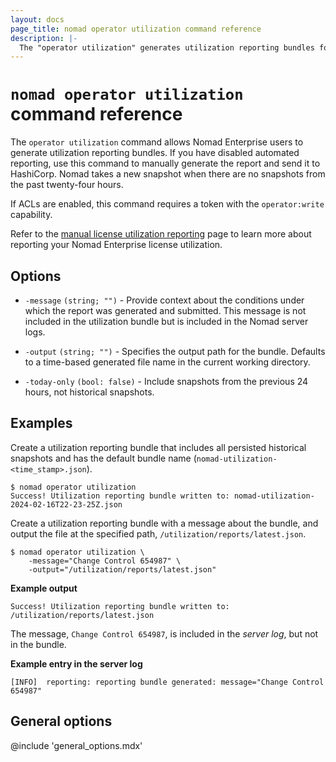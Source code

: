 ```yaml
---
layout: docs
page_title: nomad operator utilization command reference
description: |-
  The "operator utilization" generates utilization reporting bundles for Nomad Enterprise users.
---
```


# `nomad operator utilization` command reference

The `operator utilization` command allows Nomad Enterprise users to generate
utilization reporting bundles. If you have disabled automated reporting, use
this command to manually generate the report and send it to HashiCorp. Nomad
takes a new snapshot when there are no snapshots from the past twenty-four
hours.

If ACLs are enabled, this command requires a token with the `operator:write`
capability.

<Note title="Nomad Enterprise">

Refer to the [manual license utilization
reporting](/nomad/docs/enterprise/license/manual-reporting) page to learn more
about reporting your Nomad Enterprise license utilization.

</Note>

## Options

- `-message` `(string; "")` - Provide context about the conditions under which
  the report was generated and submitted. This message is not included in the
  utilization bundle but is included in the Nomad server logs.

- `-output` `(string; "")` - Specifies the output path for the bundle. Defaults
  to a time-based generated file name in the current working directory.

- `-today-only` `(bool: false)` - Include snapshots from the previous 24 hours,
  not historical snapshots.

## Examples

Create a utilization reporting bundle that includes all persisted historical
snapshots and has the default bundle name
(`nomad-utilization-<time_stamp>.json`).

```shell-session
$ nomad operator utilization
Success! Utilization reporting bundle written to: nomad-utilization-2024-02-16T22-23-25Z.json
```

Create a utilization reporting bundle with a message about the bundle, and
output the file at the specified path, `/utilization/reports/latest.json`.

```shell-session
$ nomad operator utilization \
    -message="Change Control 654987" \
    -output="/utilization/reports/latest.json"
```

**Example output**

<CodeBlockConfig hideClipboard>

```plaintext
Success! Utilization reporting bundle written to: /utilization/reports/latest.json
```

</CodeBlockConfig>

The message, `Change Control 654987`, is included in the _server log_, but not
in the bundle.

**Example entry in the server log**

<CodeBlockConfig hideClipboard>

```plaintext
[INFO]  reporting: reporting bundle generated: message="Change Control 654987"
```

</CodeBlockConfig>

## General options

@include 'general_options.mdx'
